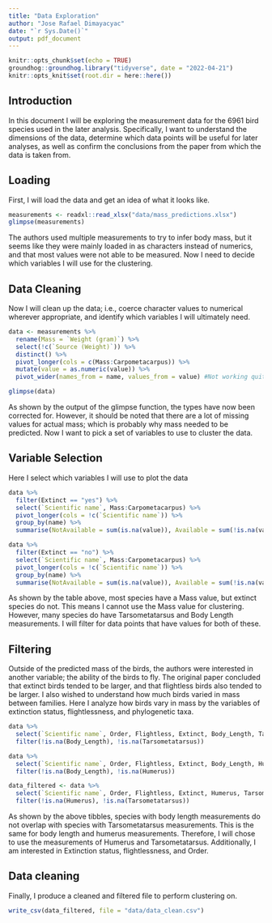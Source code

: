 ```yaml
---
title: "Data Exploration"
author: "Jose Rafael Dimayacyac"
date: "`r Sys.Date()`"
output: pdf_document
---
```


```r
knitr::opts_chunk$set(echo = TRUE)
groundhog::groundhog.library("tidyverse", date = "2022-04-21")
knitr::opts_knit$set(root.dir = here::here())
```

## Introduction

In this document I will be exploring the measurement data for the 6961 bird species used in the later analysis. Specifically, I want to understand the dimensions of the data, determine which data points will be useful for later analyses, as well as confirm the conclusions from the paper from which the data is taken from.

## Loading

First, I will load the data and get an idea of what it looks like.

```r
measurements <- readxl::read_xlsx("data/mass_predictions.xlsx")
glimpse(measurements)
```
The authors used multiple measurements to try to infer body mass, but it seems like they were mainly loaded in as characters instead of numerics, and that most values were not able to be measured. Now I need to decide which variables I will use for the clustering. 

## Data Cleaning

Now I will clean up the data; i.e., coerce character values to numerical wherever appropriate, and identify which variables I will ultimately need. 

```r
data <- measurements %>% 
  rename(Mass = `Weight (gram)`) %>%
  select(!c(`Source (Weight)`)) %>%
  distinct() %>%
  pivot_longer(cols = c(Mass:Carpometacarpus)) %>%
  mutate(value = as.numeric(value)) %>%
  pivot_wider(names_from = name, values_from = value) #Not working quite right yet

glimpse(data)
```

As shown by the output of the glimpse function, the types have now been corrected for. However, it should be noted that there are a lot of missing values for actual mass; which is probably why mass needed to be predicted. Now I want to pick a set of variables to use to cluster the data.

## Variable Selection

Here I select which variables I will use to plot the data

```r
data %>%
  filter(Extinct == "yes") %>%
  select(`Scientific name`, Mass:Carpometacarpus) %>% 
  pivot_longer(cols = !c(`Scientific name`)) %>%
  group_by(name) %>%
  summarise(NotAvailable = sum(is.na(value)), Available = sum(!is.na(value))) 

data %>%
  filter(Extinct == "no") %>%
  select(`Scientific name`, Mass:Carpometacarpus) %>% 
  pivot_longer(cols = !c(`Scientific name`)) %>%
  group_by(name) %>%
  summarise(NotAvailable = sum(is.na(value)), Available = sum(!is.na(value)))
```

As shown by the table above, most species have a Mass value, but extinct species do not. This means I cannot use the Mass value for clustering. However, many species do have Tarsometatarsus and Body Length measurements. I will filter for data points that have values for both of these.  

## Filtering

Outside of the predicted mass of the birds, the authors were interested in another variable; the ability of the birds to fly. The original paper concluded that extinct birds tended to be larger, and that flightless birds also tended to be larger. I also wished to understand how much birds varied in mass between families. Here I analyze how birds vary in mass by the variables of extinction status, flightlessness, and phylogenetic taxa. 

```r
data %>%
  select(`Scientific name`, Order, Flightless, Extinct, Body_Length, Tarsometatarsus) %>%
  filter(!is.na(Body_Length), !is.na(Tarsometatarsus))

data %>%
  select(`Scientific name`, Order, Flightless, Extinct, Body_Length, Humerus) %>%
  filter(!is.na(Body_Length), !is.na(Humerus))

data_filtered <- data %>%
  select(`Scientific name`, Order, Flightless, Extinct, Humerus, Tarsometatarsus) %>%
  filter(!is.na(Humerus), !is.na(Tarsometatarsus))
```

As shown by the above tibbles, species with body length measurements do not overlap with species with Tarsometatarsus measurements. This is the same for body length and humerus measurements. Therefore, I will chose to use the measurements of Humerus and Tarsometatarsus. Additionally, I am interested in Extinction status, flightlessness, and Order.

## Data cleaning

Finally, I produce a cleaned and filtered file to perform clustering on.
```r
write_csv(data_filtered, file = "data/data_clean.csv")
```